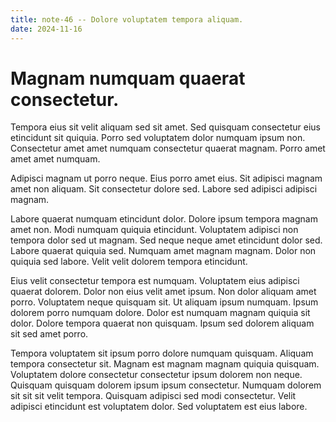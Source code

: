 ```yaml
---
title: note-46 -- Dolore voluptatem tempora aliquam.
date: 2024-11-16
---
```


# Magnam numquam quaerat consectetur.

Tempora eius sit velit aliquam sed sit amet. Sed quisquam consectetur eius etincidunt sit quiquia. Porro sed voluptatem dolor numquam ipsum non. Consectetur amet amet numquam consectetur quaerat magnam. Porro amet amet amet numquam.

Adipisci magnam ut porro neque. Eius porro amet eius. Sit adipisci magnam amet non aliquam. Sit consectetur dolore sed. Labore sed adipisci adipisci magnam.

Labore quaerat numquam etincidunt dolor. Dolore ipsum tempora magnam amet non. Modi numquam quiquia etincidunt. Voluptatem adipisci non tempora dolor sed ut magnam. Sed neque neque amet etincidunt dolor sed. Labore quaerat quiquia sed. Numquam amet magnam magnam. Dolor non quiquia sed labore. Velit velit dolorem tempora etincidunt.

Eius velit consectetur tempora est numquam. Voluptatem eius adipisci quaerat dolorem. Dolor non eius velit amet ipsum. Non dolor aliquam amet porro. Voluptatem neque quisquam sit. Ut aliquam ipsum numquam. Ipsum dolorem porro numquam dolore. Dolor est numquam magnam quiquia sit dolor. Dolore tempora quaerat non quisquam. Ipsum sed dolorem aliquam sit sed amet porro.

Tempora voluptatem sit ipsum porro dolore numquam quisquam. Aliquam tempora consectetur sit. Magnam est magnam magnam quiquia quisquam. Voluptatem dolore consectetur consectetur ipsum dolorem non neque. Quisquam quisquam dolorem ipsum ipsum consectetur. Numquam dolorem sit sit sit velit tempora. Quisquam adipisci sed modi consectetur. Velit adipisci etincidunt est voluptatem dolor. Sed voluptatem est eius labore.

